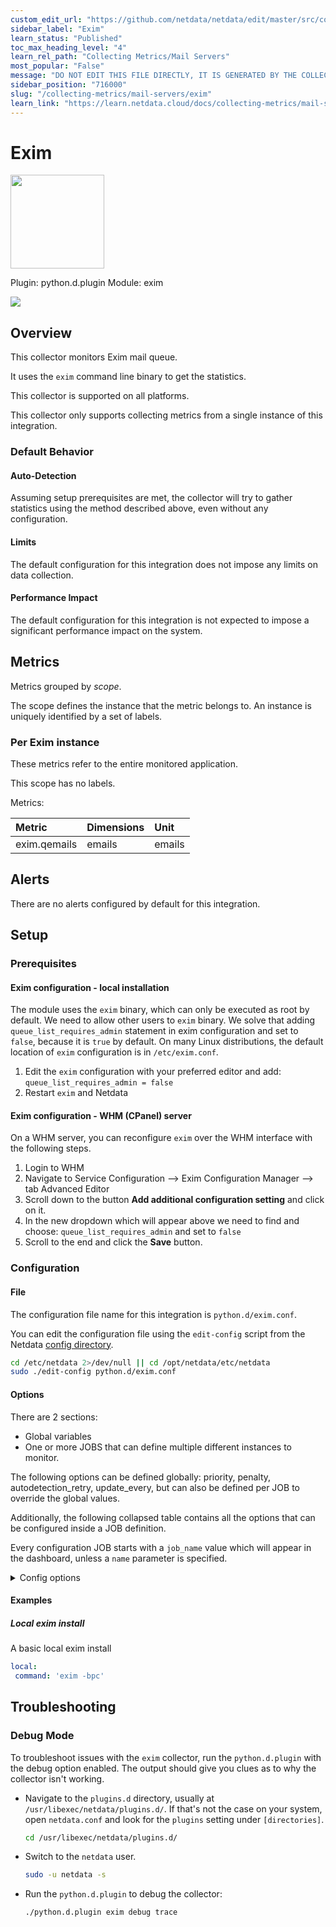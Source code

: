 ```yaml
---
custom_edit_url: "https://github.com/netdata/netdata/edit/master/src/collectors/python.d.plugin/exim/metadata.yaml"
sidebar_label: "Exim"
learn_status: "Published"
toc_max_heading_level: "4"
learn_rel_path: "Collecting Metrics/Mail Servers"
most_popular: "False"
message: "DO NOT EDIT THIS FILE DIRECTLY, IT IS GENERATED BY THE COLLECTOR'S metadata.yaml FILE"
sidebar_position: "716000"
slug: "/collecting-metrics/mail-servers/exim"
learn_link: "https://learn.netdata.cloud/docs/collecting-metrics/mail-servers/exim"
---
```



# Exim


<img src="https://netdata.cloud/img/exim.jpg" width="150"/>


Plugin: python.d.plugin
Module: exim

<img src="https://img.shields.io/badge/maintained%20by-Netdata-%2300ab44" />

## Overview

This collector monitors Exim mail queue.

It uses the `exim` command line binary to get the statistics.

This collector is supported on all platforms.

This collector only supports collecting metrics from a single instance of this integration.


### Default Behavior

#### Auto-Detection

Assuming setup prerequisites are met, the collector will try to gather statistics using the method described above, even without any configuration.

#### Limits

The default configuration for this integration does not impose any limits on data collection.

#### Performance Impact

The default configuration for this integration is not expected to impose a significant performance impact on the system.


## Metrics

Metrics grouped by *scope*.

The scope defines the instance that the metric belongs to. An instance is uniquely identified by a set of labels.



### Per Exim instance

These metrics refer to the entire monitored application.

This scope has no labels.

Metrics:

| Metric | Dimensions | Unit |
|:------|:----------|:----|
| exim.qemails | emails | emails |



## Alerts

There are no alerts configured by default for this integration.


## Setup

### Prerequisites

#### Exim configuration - local installation

The module uses the `exim` binary, which can only be executed as root by default. We need to allow other users to `exim` binary. We solve that adding `queue_list_requires_admin` statement in exim configuration and set to `false`, because it is `true` by default. On many Linux distributions, the default location of `exim` configuration is in `/etc/exim.conf`.

1. Edit the `exim` configuration with your preferred editor and add:
`queue_list_requires_admin = false`
2. Restart `exim` and Netdata


#### Exim configuration - WHM (CPanel) server

On a WHM server, you can reconfigure `exim` over the WHM interface with the following steps.

1. Login to WHM
2. Navigate to Service Configuration --> Exim Configuration Manager --> tab Advanced Editor
3. Scroll down to the button **Add additional configuration setting** and click on it.
4. In the new dropdown which will appear above we need to find and choose:
`queue_list_requires_admin` and set to `false`
5. Scroll to the end and click the **Save** button.



### Configuration

#### File

The configuration file name for this integration is `python.d/exim.conf`.


You can edit the configuration file using the `edit-config` script from the
Netdata [config directory](/docs/netdata-agent/configuration#the-netdata-config-directory).

```bash
cd /etc/netdata 2>/dev/null || cd /opt/netdata/etc/netdata
sudo ./edit-config python.d/exim.conf
```
#### Options

There are 2 sections:

* Global variables
* One or more JOBS that can define multiple different instances to monitor.

The following options can be defined globally: priority, penalty, autodetection_retry, update_every, but can also be defined per JOB to override the global values.

Additionally, the following collapsed table contains all the options that can be configured inside a JOB definition.

Every configuration JOB starts with a `job_name` value which will appear in the dashboard, unless a `name` parameter is specified.


<details><summary>Config options</summary>

| Name | Description | Default | Required |
|:----|:-----------|:-------|:--------:|
| update_every | Sets the default data collection frequency. | 5 | no |
| priority | Controls the order of charts at the netdata dashboard. | 60000 | no |
| autodetection_retry | Sets the job re-check interval in seconds. | 0 | no |
| penalty | Indicates whether to apply penalty to update_every in case of failures. | yes | no |
| name | Job name. This value will overwrite the `job_name` value. JOBS with the same name are mutually exclusive. Only one of them will be allowed running at any time. This allows autodetection to try several alternatives and pick the one that works. |  | no |
| command | Path and command to the `exim` binary | exim -bpc | no |

</details>

#### Examples

##### Local exim install

A basic local exim install

```yaml
local:
 command: 'exim -bpc'

```


## Troubleshooting

### Debug Mode

To troubleshoot issues with the `exim` collector, run the `python.d.plugin` with the debug option enabled. The output
should give you clues as to why the collector isn't working.

- Navigate to the `plugins.d` directory, usually at `/usr/libexec/netdata/plugins.d/`. If that's not the case on
  your system, open `netdata.conf` and look for the `plugins` setting under `[directories]`.

  ```bash
  cd /usr/libexec/netdata/plugins.d/
  ```

- Switch to the `netdata` user.

  ```bash
  sudo -u netdata -s
  ```

- Run the `python.d.plugin` to debug the collector:

  ```bash
  ./python.d.plugin exim debug trace
  ```


